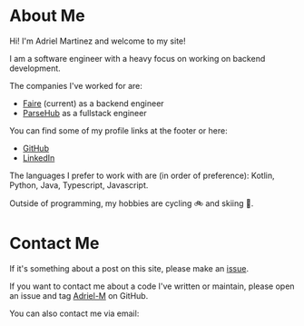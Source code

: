 
# About Me

Hi! I'm Adriel Martinez and welcome to my site!

I am a software engineer with a heavy focus on working on backend development.

The companies I've worked for are:

- [Faire](https://www.faire.com/) (current) as a backend engineer
- [ParseHub](https://www.parsehub.com/) as a fullstack engineer

You can find some of my profile links at the footer or here:

- [GitHub](https://github.com/Adriel-M)
- [LinkedIn](https://www.linkedin.com/in/adrielmartinez/)

The languages I prefer to work with are (in order of preference): Kotlin, Python, Java, Typescript, Javascript.

Outside of programming, my hobbies are cycling 🚲 and skiing 🎿.

# Contact Me

If it's something about a post on this site, please make an [issue](https://github.com/Adriel-M/adriel.dev/issues).

If you want to contact me about a code I've written or maintain, please open an issue and tag [Adriel-M](https://github.com/Adriel-M) on GitHub.

You can also contact me via email: <Email email={props.emailAddress} client:load/>
